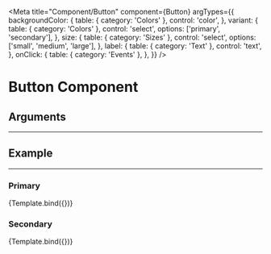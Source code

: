 
<!-- https://storybook.js.org/docs/react/essentials/controls#annotation -->

<Meta
  title="Component/Button"
  component={Button}
  argTypes={{
    backgroundColor: {
      table: { category: 'Colors' },
      control: 'color',
    },
    variant: {
      table: { category: 'Colors' },
      control: 'select',
      options: ['primary', 'secondary'],
    },
    size: {
      table: { category: 'Sizes' },
      control: 'select',
      options: ['small', 'medium', 'large'],
    },
    label: {
      table: { category: 'Text' },
      control: 'text',
    },
    onClick: {
      table: { category: 'Events' },
    },
  }}
/>

# Button Component

<Description of={Button} />

## Arguments

---

<Props of={Button} />

## Example

---


### Primary

<Canvas>
  <Story
    name="Primary"
    args={{
      label: 'Button Text',
      variant: 'primary',
      onClick: action('clicked!'),
    }}
  >
    {Template.bind({})}
  </Story>
</Canvas>

### Secondary

<Canvas>
  <Story
    name="Secondary"
    args={{
      label: 'Button Text',
      variant: 'secondary',
      onClick: action('clicked!'),
    }}
  >
    {Template.bind({})}
  </Story>
</Canvas>
